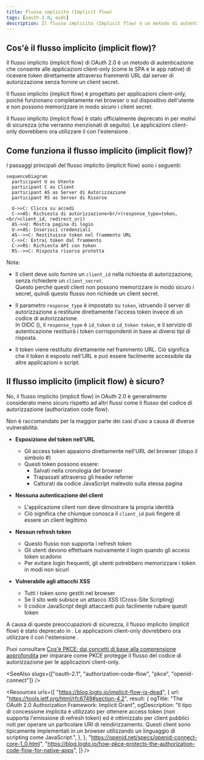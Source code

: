 ```yaml
---
title: Flusso implicito (Implicit flow)
tags: [oauth 2.0, oidc]
description: Il flusso implicito (Implicit flow) è un metodo di autenticazione che consente alle applicazioni client-only (come le SPA e le app native) di ricevere token direttamente attraverso frammenti URL dal server di autorizzazione senza fornire un client secret.
---
```


## Cos'è il flusso implicito (implicit flow)?

Il flusso implicito (implicit flow) di OAuth 2.0 è un metodo di autenticazione che consente alle applicazioni client-only (come le SPA e le app native) di ricevere token direttamente attraverso frammenti URL dal server di autorizzazione senza fornire un client secret.

Il flusso implicito (implicit flow) è progettato per applicazioni client-only, poiché funzionano completamente nel browser o sul dispositivo dell'utente e non possono memorizzare in modo sicuro i client secret.

Il flusso implicito (implicit flow) è stato ufficialmente deprecato in <Ref slug="oauth-2.1" /> per motivi di sicurezza (che verranno menzionati di seguito). Le applicazioni client-only dovrebbero ora utilizzare il <Ref slug="authorization-code-flow" /> con l'estensione <Ref slug="pkce" />.

## Come funziona il flusso implicito (implicit flow)?

I passaggi principali del flusso implicito (implicit flow) sono i seguenti:

```mermaid
sequenceDiagram
  participant U as Utente
  participant C as Client
  participant AS as Server di Autorizzazione
  participant RS as Server di Risorse

  U->>C: Clicca su accedi
  C->>AS: Richiesta di autorizzazione<br/>(response_type=token,<br/>client_id, redirect_uri)
  AS->>U: Mostra pagina di login
  U->>AS: Inserisci credenziali
  AS-->>C: Restituisce token nel frammento URL
  C->>C: Estrai token dal frammento
  C->>RS: Richiesta API con token
  RS-->>C: Risposta risorsa protetta
```

Nota:

- Il client deve solo fornire un `client_id` nella richiesta di autorizzazione, senza richiedere un `client_secret`.  
  Questo perché questi client non possono memorizzare in modo sicuro i secret, quindi questo flusso non richiede un client secret.

- Il parametro `response_type` è impostato su `token`, istruendo il server di autorizzazione a restituire direttamente l'access token invece di un codice di autorizzazione.  
  In OIDC (<Ref slug="openid-connect" />), il `response_type` è `id_token` o `id_token token`, e il servizio di autenticazione restituirà i token corrispondenti in base ai diversi tipi di risposta.

- Il token viene restituito direttamente nel frammento URL. Ciò significa che il token è esposto nell'URL e può essere facilmente accessibile da altre applicazioni o script.

## Il flusso implicito (implicit flow) è sicuro?

No, il flusso implicito (implicit flow) in OAuth 2.0 è generalmente considerato meno sicuro rispetto ad altri flussi come il flusso del codice di autorizzazione (authorization code flow).

Non è raccomandato per la maggior parte dei casi d'uso a causa di diverse vulnerabilità:

- **Esposizione del token nell'URL**
   - Gli access token appaiono direttamente nell'URL del browser (dopo il simbolo #)
   - Questi token possono essere:
     - Salvati nella cronologia del browser
     - Trapassati attraverso gli header referrer
     - Catturati da codice JavaScript malevolo sulla stessa pagina

- **Nessuna autenticazione del client**
   - L'applicazione client non deve dimostrare la propria identità
   - Ciò significa che chiunque conosca il `client_id` può fingere di essere un client legittimo

- **Nessun refresh token**
   - Questo flusso non supporta i refresh token
   - Gli utenti devono effettuare nuovamente il login quando gli access token scadono
   - Per evitare login frequenti, gli utenti potrebbero memorizzare i token in modi non sicuri

- **Vulnerabile agli attacchi XSS**
   - Tutti i token sono gestiti nel browser
   - Se il sito web subisce un attacco XSS (Cross-Site Scripting)
   - Il codice JavaScript degli attaccanti può facilmente rubare questi token

A causa di queste preoccupazioni di sicurezza, il flusso implicito (implicit flow) è stato deprecato in <Ref slug="oauth-2.1" />. Le applicazioni client-only dovrebbero ora utilizzare il <Ref slug="authorization-code-flow" /> con l'estensione <Ref slug="pkce" />.

Puoi consultare [Cos'è PKCE: dai concetti di base alla comprensione approfondita](https://blog.logto.io/how-pkce-protects-the-authorization-code-flow-for-native-apps) per imparare come PKCE protegge il flusso del codice di autorizzazione per le applicazioni client-only.

<SeeAlso
  slugs={["oauth-2.1", "authorization-code-flow", "pkce", "openid-connect"]}
/>

<Resources
  urls={[
    "https://blog.logto.io/implicit-flow-is-dead",
    {
      url: "https://tools.ietf.org/html/rfc6749#section-4.2",
      result: {
        ogTitle: "The OAuth 2.0 Authorization Framework: Implicit Grant",
        ogDescription:
          "Il tipo di concessione implicita è utilizzato per ottenere access token (non supporta l'emissione di refresh token) ed è ottimizzato per client pubblici noti per operare un particolare URI di reindirizzamento. Questi client sono tipicamente implementati in un browser utilizzando un linguaggio di scripting come JavaScript.",
      },
    },
    "https://openid.net/specs/openid-connect-core-1_0.html",
    "https://blog.logto.io/how-pkce-protects-the-authorization-code-flow-for-native-apps",
  ]}
/>